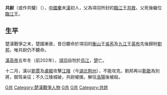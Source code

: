 {{unreferenced|time=2014-6-1}}
'''共尉'''（或作共驩）（{{bd||？|前202年|catIdx=G共}}），[[中國|中國]][[秦|秦]]末[[漢|漢]]初人，父為項羽所封的[[臨江|臨江]]王[[共敖|共敖]]，父死後繼位[[臨江|臨江]]王。

== 生平 ==

楚漢戰爭之末，楚國漸衰，昔日聽命於項羽的[[衡山|衡山]]王[[吳芮|吳芮]]及[[九江|九江]]王[[英布|英布]]先後歸附[[劉邦|劉邦]]，唯共尉仍不聽命。

[[漢高帝|漢高帝]]五年冬（前202年），[[項羽|項羽]]自刎於[[烏江|烏江]]，[[楚|楚]]亡。

十二月，漢以[[劉賈|劉賈]]及[[盧綰|盧綰]]攻擊[[江陵|江陵]]（今[[湖北|湖北]][[荆州市|荆州]]），不能攻克。劉邦再以[[靳歙|靳歙]]為別將，御驾亲征；不久江陵城破，共尉被擒，解往[[洛陽|洛陽]]後被殺。

{{start box}}
{{s-before|臨江王[[共敖|共敖]]}}
{{s-title|[[楚漢|楚漢]][[臨江王|臨江王]]|前203年－年202年在位}}
{{s-after|無（滅亡）}}
{{end box}}

{{秦末汉初人物}}

[[Category:秦朝人|G共]]
[[Category:楚漢戰爭人物|Category:楚漢戰爭人物]]
[[Category:西漢政治人物|G共]]
[[Category:漢朝被處決者|G共]]
[[Category:共姓|Category:共姓]]